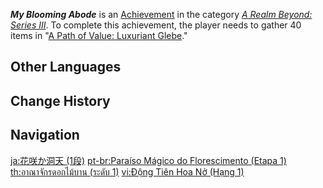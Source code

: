 {{Achievement Infobox
|title        = My Blooming Abode
|id           = 81090
|order id     = 1091
|category     = A Realm Beyond: Series III
|description  = Gather 40 items in "[[A Path of Value: Luxuriant Glebe]]."
|requirements = 
|primogems    = 5
|tracking     = Tracks the total number of plants gathered.
|topic        = 
|set          = My Blooming Abode
|tier         = 1
|tiers_total  = 3
}}
'''''My Blooming Abode''''' is an [[Achievement]] in the category ''[[A Realm Beyond: Series III]]''. To complete this achievement, the player needs to gather 40 items in "[[A Path of Value: Luxuriant Glebe]]."
<!--
==Trivia==

==Video Guides==
{{EVT
|video1   = 
|caption1 = 
}}
-->
==Other Languages==
{{Other Languages|Transclude=My Blooming Abode}}

==Change History==
{{Change History|2.0}}
<!--
==References==
{{Reflist}}
-->
==Navigation==
{{Achievement Navbox}}

[[ja:花咲か洞天 (1段)]]
[[pt-br:Paraíso Mágico do Florescimento (Etapa 1)]]
[[th:อาณาจักรดอกไม้บาน (ระดับ 1)]]
[[vi:Động Tiên Hoa Nở (Hạng 1)]]